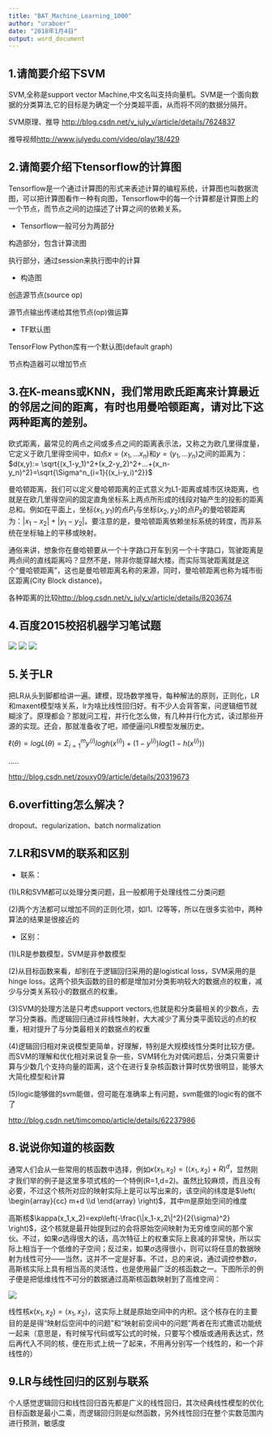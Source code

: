 ```yaml
---
title: "BAT_Machine_Learning_1000"
author: "uraboer"
date: "2018年1月4日"
output: word_document
---
```


## 1.请简要介绍下SVM

SVM,全称是support vector Machine,中文名叫支持向量机。SVM是一个面向数据的分类算法,它的目标是为确定一个分类超平面，从而将不同的数据分隔开。

SVM原理、推导 <http://blog.csdn.net/v_july_v/article/details/7624837>

推导视频<http://www.julyedu.com/video/play/18/429>


## 2.请简要介绍下tensorflow的计算图

Tensorflow是一个通过计算图的形式来表述计算的编程系统，计算图也叫数据流图，可以把计算图看作一种有向图，Tensorflow中的每一个计算都是计算图上的一个节点，而节点之间的边描述了计算之间的依赖关系。

- Tensorflow一般可分为两部分

构造部分，包含计算流图

执行部分，通过session来执行图中的计算

- 构造图

创造源节点(source op)

源节点输出传递给其他节点(op)做运算

- TF默认图

TensorFlow Python库有一个默认图(default graph)

节点构造器可以增加节点
  

## 3.在K-means或KNN，我们常用欧氏距离来计算最近的邻居之间的距离，有时也用曼哈顿距离，请对比下这两种距离的差别。

欧式距离，最常见的两点之间或多点之间的距离表示法，又称之为欧几里得度量，它定义于欧几里得空间中，如点$x=(x_1,...x_n)$和$y=(y_1,...y_n)$之间的距离为：$d(x,y):= \sqrt{(x_1-y_1)^2+(x_2-y_2)^2+...+(x_n-y_n)^2}=\sqrt{\Sigma^n_{i=1}{(x_i-y_i)^2}}$
  
曼哈顿距离，我们可以定义曼哈顿距离的正式意义为L1-距离或城市区块距离，也就是在欧几里得空间的固定直角坐标系上两点所形成的线段对轴产生的投影的距离总和。例如在平面上，坐标$(x_1,y_1)$的点$P_1$与坐标$(x_2,y_2)$的点$P_2$的曼哈顿距离为：$|x_1-x_2|+|y_1-y_2|$。要注意的是，曼哈顿距离依赖坐标系统的转度，而非系统在坐标轴上的平移或映射。

通俗来讲，想象你在曼哈顿要从一个十字路口开车到另一个十字路口，驾驶距离是两点间的直线距离吗？显然不是，除非你能穿越大楼。而实际驾驶距离就是这个“曼哈顿距离”，这也是曼哈顿距离名称的来源，同时，曼哈顿距离也称为城市街区距离(City Block distance)。

各种距离的比较<http://blog.csdn.net/v_july_v/article/details/8203674>


## 4.百度2015校招机器学习笔试题

![](F:/workspace_r/learning_path/baiduxiaozhao_01.jpg)
![](F:/workspace_r/learning_path/baiduxiaozhao_02.jpg)
![](F:/workspace_r/learning_path/baiduxiaozhao_03.jpg)


## 5.关于LR
把LR从头到脚都给讲一遍。建模，现场数学推导，每种解法的原则，正则化，LR和maxent模型啥关系，lr为啥比线性回归好。有不少人会背答案，问逻辑细节就糊涂了。原理都会？那就问工程，并行化怎么做，有几种并行化方式，读过那些开源的实现。还会，那就准备收了吧，顺便逼问LR模型发展历史。


$\ell(\theta)=logL(\theta)=\Sigma^m_{i=1}y^{(i)}logh(x^{(i)})+(1-y^{(i)})log(1-h(x^{(i)}))$

.....

<http://blog.csdn.net/zouxy09/article/details/20319673>


## 6.overfitting怎么解决？
dropout、regularization、batch normalization


## 7.LR和SVM的联系和区别
- 联系：

(1)LR和SVM都可以处理分类问题，且一般都用于处理线性二分类问题

(2)两个方法都可以增加不同的正则化项，如l1、l2等等，所以在很多实验中，两种算法的结果是很接近的

- 区别：

(1)LR是参数模型，SVM是非参数模型

(2)从目标函数来看，却别在于逻辑回归采用的是logistical loss，SVM采用的是hinge loss。这两个损失函数的目的都是增加对分类影响较大的数据点的权重，减少与分类关系较小的数据点的权重。

(3)SVM的处理方法是只考虑support vectors,也就是和分类最相关的少数点，去学习分类器。而逻辑回归通过非线性映射，大大减少了离分类平面较远的点的权重，相对提升了与分类最相关的数据点的权重

(4)逻辑回归相对来说模型更简单，好理解，特别是大规模线性分类时比较方便。而SVM的理解和优化相对来说复杂一些，SVM转化为对偶问题后，分类只需要计算与少数几个支持向量的距离，这个在进行复杂核函数计算时优势很明显，能够大大简化模型和计算

(5)logic能够做的svm能做，但可能在准确率上有问题，svm能做的logic有的做不了

<http://blog.csdn.net/timcompp/article/details/62237986>


## 8.说说你知道的核函数
通常人们会从一些常用的核函数中选择，例如$\kappa(x_1,x_2)=(\langle{x_1},{x_2}\rangle+R)^d$，显然刚才我们举的例子是这里多项式核的一个特例(R=1,d=2)。虽然比较麻烦，而且没有必要，不过这个核所对应的映射实际上是可以写出来的，该空间的纬度是$\left( \begin{array}{cc} m+d \\d \end{array} \right)$，其中m是原始空间的维度


高斯核$\kappa(x_1,x_2)=exp\left(-\frac{\|x_1-x_2\|^2}{2{\sigma}^2} \right)$，这个核就是最开始提到过的会将原始空间映射为无穷维空间的那个家伙。不过，如果$\sigma$选得很大的话，高次特征上的权重实际上衰减的非常快，所以实际上相当于一个低维的子空间；反过来，如果$\sigma$选得很小，则可以将任意的数据映射为线性可分——当然，这并不一定是好事。不过，总的来说，通过调控参数$\sigma$，高斯核实际上具有相当高的灵活性，也是使用最广泛的核函数之一。下图所示的例子便是把低维线性不可分的数据通过高斯核函数映射到了高维空间：

![](F:/workspace_r/learning_path/hehanshu.webp.jpg)


线性核$\kappa(x_1,x_2)=\langle{x_1,x_2}\rangle$，这实际上就是原始空间中的内积。这个核存在的主要目的是是得“映射后空间中的问题”和“映射前空间中的问题”两者在形式撒谎功能统一起来（意思是，有时候写代码或写公式的时候，只要写个模版或通用表达式，然后再代入不同的核，便在形式上统一了起来，不用再分别写一个线性的，和一个非线性的）


## 9.LR与线性回归的区别与联系
个人感觉逻辑回归和线性回归首先都是广义的线性回归，其次经典线性模型的优化目标函数是最小二乘，而逻辑回归则是似然函数，另外线性回归在整个实数范围内进行预测，敏感度

















































